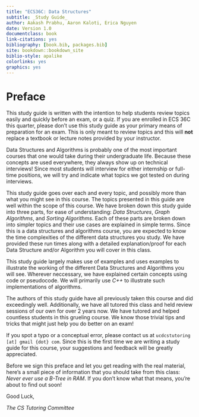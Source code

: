 ```yaml
--- 
title: "ECS36C: Data Structures"
subtitle: _Study Guide_
author: Aakash Prabhu, Aaron Kaloti, Erica Nguyen
date: Version 1.0
documentclass: book
link-citations: yes
bibliography: [book.bib, packages.bib]
site: bookdown::bookdown_site
biblio-style: apalike
colorlinks: yes
graphics: yes
---
```


# Preface {-}

This study guide is written with the intention to help students review topics
easily and quickly before an exam, or a quiz.
If you are enrolled in ECS 36C this quarter, please don't use this study guide
as your primary means of preparation for an exam. This is only meant to review
topics and this will __not__ replace a textbook or lecture notes provided by your
instructor.

Data Structures and Algorithms is probably one of the most important courses
that one would take during their undergraduate life. Because these concepts are
used everywhere, they always show up on technical interviews!
Since most students will interview for either internship or full-time
positions, we will try and indicate what topics we got tested on during interviews.

This study guide goes over each and every topic, and possibly more than what
you might see in this course. The topics presented in this guide
are well within the scope of this course. We have broken down this study guide into
three parts, for ease of understanding: _Data Structures_, _Graph Algorithms_,
and _Sorting Algorithms_. Each of these parts are broken down into simpler topics
and their use cases are explained in simple terms. Since this is a data structures
and algorithms course, you are expected to know the time complexities of the 
different data structures you study. We have provided these run times along with
a detailed explanation/proof for each Data Structure and/or Algorithm you will
cover in this class.

This study guide largely makes use of examples and uses examples to
illustrate the working of the different Data Structures and Algorithms you
will see. Wherever neccessary, we have explained certain concepts using
code or pseudocode. We will primarily use _C++_ to illustrate such
implementations of algorithms.

The authors of this study guide have all previously taken this course and did exceedingly well.
Additionally, we have all tutored this class and held review sessions of our own for over 2 years
now. We have tutored and helped countless students in this grueling course. We know those trivial
tips and tricks that might just help you do better on an exam!

If you spot a typo or a conceptual error, please contact us at
`ucdcstutoring [at] gmail {dot} com`. Since this is the first time we are
writing a study guide for this course, your suggestions and feedback will be
greatly appreciated.

Before we sign this preface and let you get reading with the real material,
here's a small piece of information that you should take from this class:
_Never ever use a B-Tree in RAM_. If you don't know what that means, you're
about to find out soon!

Good Luck,

_The CS Tutoring Committee_
